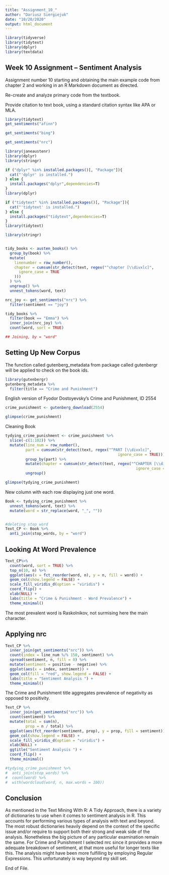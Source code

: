 ---
title: "Assignment_10_"
author: "Dariusz Siergiejuk"
date: "10/20/2020"
output: html_document
---

```{r, echo = FALSE}
library(tidyverse)
library(tidytext)
library(dplyr)
library(textdata)
```

## Week 10 Assignment – Sentiment Analysis

Assignment number 10 starting and obtaining the main example code from chapter 2 and working in an R Markdown document as directed.

Re-create and analyze primary code from the textbook.

Provide citation to text book, using a standard citation syntax like APA or MLA.

```{r, echo = FALSE}
library(tidytext)
get_sentiments("afinn")
```

```{r, echo = FALSE}
get_sentiments("bing")
```

```{r, echo = FALSE}
get_sentiments("nrc")
```

```{r, echo = R}
library(janeaustenr)
library(dplyr)
library(stringr)
```


```{r, echo = FALSE}
if ("dplyr" %in% installed.packages()[, "Package"]){ 
  cat("'dplyr' is installed.")
} else {
  install.packages("dplyr",dependencies=T)
}
library(dplyr)
```
```{r, echo = FALSE}
if ("tidytext" %in% installed.packages()[, "Package"]){ 
  cat("'tidytext' is installed.")
} else {
  install.packages("tidytext",dependencies=T)
}
library(tidytext)
```


```{r, echo = FALSE}
library(stringr)


tidy_books <- austen_books() %>%
  group_by(book) %>%
  mutate(
    linenumber = row_number(),
    chapter = cumsum(str_detect(text, regex("^chapter [\\divxlc]",
      ignore_case = TRUE
    )))
  ) %>%
  ungroup() %>%
  unnest_tokens(word, text)

nrc_joy <- get_sentiments("nrc") %>%
  filter(sentiment == "joy")

tidy_books %>%
  filter(book == "Emma") %>%
  inner_join(nrc_joy) %>%
  count(word, sort = TRUE)

## Joining, by = "word"
```

## Setting Up New Corpus

The function called gutenberg_metadata from package called gutenbergr will be applied to check on the book ids.

```{r, echo = FALSE}
library(gutenbergr)
gutenberg_metadata %>%
  filter(title == "Crime and Punishment")
```

English version of Fyodor Dostoyevsky's Crime and Punishment, ID 2554


```{r, echo = FALSE}
crime_punishment <- gutenberg_download(2554)
```
```{r, echo = FALSE}
glimpse(crime_punishment)
```

Cleaning Book

```{r, echo = FALSE}
tydying_crime_punishment <- crime_punishment %>%
  slice(-c(1:102)) %>%
  mutate(line_num = row_number(),
         part = cumsum(str_detect(text, regex("^PART [\\divxlc]",
                                                  ignore_case = TRUE)))) %>%  
         group_by(part) %>%
         mutate(chapter = cumsum(str_detect(text, regex("^CHAPTER [\\divxlc]",
                                                          ignore_case = TRUE)))) %>% 
         ungroup()

glimpse(tydying_crime_punishment)
```

New column with each row displaying just one word.

```{r, echo = FALSE}
Book <- tydying_crime_punishment %>% 
  unnest_tokens(word, text) %>%
  mutate(word = str_replace(word, "_", ""))


#deleting stop word
Text_CP <- Book %>%
  anti_join(stop_words, by = "word")
```

## Looking At Word Prevalence

```{r, echo = FALSE}
Text_CP%>%
  count(word, sort = TRUE) %>%
  top_n(10, n) %>%
  ggplot(aes(x = fct_reorder(word, n), y = n, fill = word)) +
  geom_col(show.legend = FALSE) +
  scale_fill_viridis_d(option = "viridis") +
  coord_flip() +
  xlab(NULL) +
  labs(title = "Crime & Punishment - Word Prevalence") +
  theme_minimal()
```

The most prevalent word is Raskolnikov, not surmising here the main character.

## Applying nrc

```{r, echo = FALSE}
Text_CP %>%
  inner_join(get_sentiments("nrc")) %>%
  count(index = line_num %/% 150, sentiment) %>% 
  spread(sentiment, n, fill = 0) %>%
  mutate(sentiment = positive - negative) %>%
  ggplot(aes(x = index, sentiment)) +
  geom_col(fill = "red", show.legend = FALSE) +
  labs(title = "Sentiment Analysis ") +
  theme_minimal()
```

The Crime and Punishment title aggregates prevalence of negativity as opposed to positivity.

```{r, echo = FALSE}
Text_CP %>%
  inner_join(get_sentiments("nrc")) %>%
  count(sentiment) %>%
  mutate(total = sum(n),
         prop = n / total) %>%
  ggplot(aes(fct_reorder(sentiment, prop), y = prop, fill = sentiment)) +
  geom_col(show.legend = FALSE) +
  scale_fill_viridis_d(option = "viridis") +
  xlab(NULL) +
  ggtitle("Sentiment Analysis ") +
  coord_flip() +
  theme_minimal()
```
```{r, echo = FALSE}
#tydying_crime_punishment %>%
#  anti_join(stop_words) %>%
#  count(word) %>%
#  with(wordcloud(word, n, max.words = 100))
```



## Conclusion

As mentioned in the Text Mining With R: A Tidy Approach, there is a variety of dictionaries to use when it comes to sentiment analysis in R. This accounts for performing various types of analysis with text and beyond. The most robust dictionaries heavily depend on the context of the specific issue and/or require to support both their strong and weak side of the analysis. Nonetheless the big picture of any particular examination remain the same. For Crime and Punishment I selected nrc since it provides a more adequate breakdown of sentiment, at that more useful for longer texts like this. The analysis might have been more fulfilling by employing Regular Expressions. This unfortunately is way beyond my skill set.


End of File.
